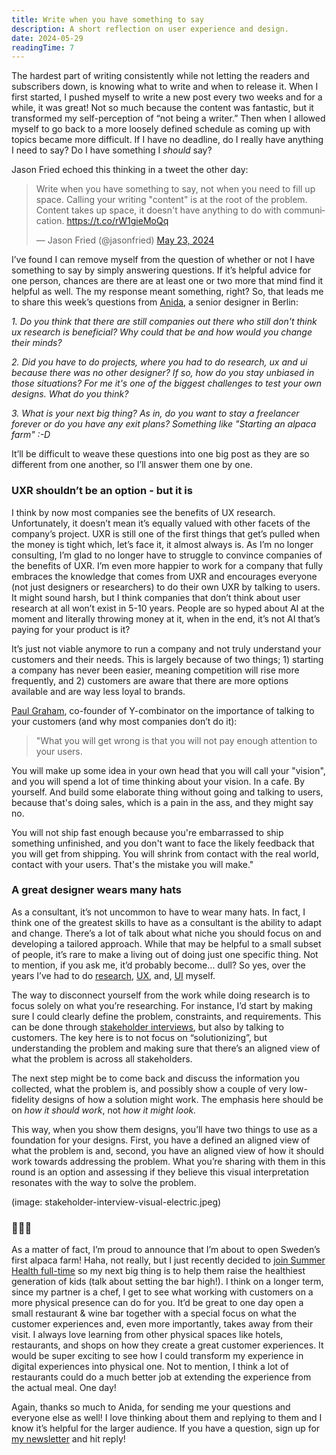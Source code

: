 ```yaml
---
title: Write when you have something to say
description: A short reflection on user experience and design.
date: 2024-05-29
readingTime: 7
---
```


The hardest part of writing consistently while not letting the readers and subscribers down, is knowing what to write and when to release it. When I first started, I pushed myself to write a new post every two weeks and for a while, it was great! Not so much because the content was fantastic, but it transformed my self-perception of “not being a writer.” Then when I allowed myself to go back to a more loosely defined schedule as coming up with topics became more difficult. If I have no deadline, do I really have anything I need to say? Do I have something I *should* say? 

Jason Fried echoed this thinking in a tweet the other day: 
<blockquote class="twitter-tweet" data-dnt="true"><p lang="en" dir="ltr">Write when you have something to say, not when you need to fill up space. Calling your writing &quot;content&quot; is at the root of the problem. Content takes up space, it doesn&#39;t have anything to do with communication. <a href="https://t.co/rW1gieMoQq">https://t.co/rW1gieMoQq</a></p>&mdash; Jason Fried (@jasonfried) <a href="https://twitter.com/jasonfried/status/1793684576214372415?ref_src=twsrc%5Etfw">May 23, 2024</a></blockquote> <script async src="https://platform.twitter.com/widgets.js" charset="utf-8"></script>

I’ve found I can remove myself from the question of whether or not I have something to say by simply answering questions. If it’s helpful advice for one person, chances are there are at least one or two more that mind find it helpful as well. The my response meant something, right? So, that leads me to share this week’s questions from [Anida](https://anida.design/), a senior designer in Berlin: 

*1. Do you think that there are still companies out there who still don't think ux research is beneficial? Why could that be and how would you change their minds?*

*2. Did you have to do projects, where you had to do research, ux and ui because there was no other designer? If so, how do you stay unbiased in those situations? For me it's one of the biggest challenges to test your own designs. What do you think?*

*3. What is your next big thing? As in, do you want to stay a freelancer forever or do you have any exit plans? Something like "Starting an alpaca farm" :-D*

It’ll be difficult to weave these questions into one big post as they are so different from one another, so I’ll answer them one by one. 

### UXR shouldn’t be an option - but it is

I think by now most companies see the benefits of UX research. Unfortunately, it doesn’t mean it’s equally valued with other facets of the company’s project. UXR is still one of the first things that get’s pulled when the money is tight which, let’s face it, it almost always is. As I’m no longer consulting, I’m glad to no longer have to struggle to convince companies of the benefits of UXR. I’m even more happier to work for a company that fully embraces the knowledge that comes from UXR and encourages everyone (not just designers or researchers) to do their own UXR by talking to users. It might sound harsh, but I think companies that don’t think about user research at all won’t exist in 5-10 years. People are so hyped about AI at the moment and literally throwing money at it, when in the end, it’s not AI that’s paying for your product is it? 

It’s just not viable anymore to run a company and not truly understand your customers and their needs. This is largely because of two things; 1) starting a company has never been easier, meaning competition will rise more frequently, and 2) customers are aware that there are more options available and are way less loyal to brands.

[Paul Graham](https://paulgraham.com/), co-founder of Y-combinator on the importance of talking to your customers (and why most companies don’t do it): 

> "What you will get wrong is that you will not pay enough attention to your users. 
>
You will make up some idea in your own head that you will call your "vision", and you will spend a lot of time thinking about your vision. In a cafe. By yourself. And build some elaborate thing without going and talking to users, because that's doing sales, which is a pain in the ass, and they might say no.
>
You will not ship fast enough because you're embarrassed to ship something unfinished, and you don't want to face the likely feedback that you will get from shipping. You will shrink from contact with the real world, contact with your users. That's the mistake you will make."
> 

### A great designer wears many hats

As a consultant, it’s not uncommon to have to wear many hats. In fact, I think one of the greatest skills to have as a consultant is the ability to adapt and change. There’s a lot of talk about what niche you should focus on and developing a tailored approach. While that may be helpful to a small subset of people, it’s rare to make a living out of doing just one specific thing. Not to mention, if you ask me, it’d probably become… dull? So yes, over the years I’ve had to do [research](https://www.antonsten.com/writing/stakeholder), [UX](https://www.antonsten.com/writing/ux-design-explained), and, [UI](https://www.antonsten.com/writing/understanding-ui-design) myself. 

The way to disconnect yourself from the work while doing research is to focus solely on what you’re researching. For instance, I’d start by making sure I could clearly define the problem, constraints, and requirements. This can be done through [stakeholder interviews](https://www.antonsten.com/writing/stakeholder), but also by talking to customers. The key here is to not focus on “solutionizing”, but understanding the problem and making sure that there’s an aligned view of what the problem is across all stakeholders. 

The next step might be to come back and discuss the information you collected, what the problem is, and possibly show a couple of very low-fidelity designs of how a solution might work. The emphasis here should be on *how it should work*, not *how it might look.* 

This way, when you show them designs, you’ll have two things to use as a foundation for your designs. First, you have a defined an aligned view of what the problem is and, second, you have an aligned view of how it should work towards addressing the problem. What you’re sharing with them in this round is an option and assessing if they believe this visual interpretation resonates with the way to solve the problem. 

(image: stakeholder-interview-visual-electric.jpeg)

### 🦙👨‍🌾

As a matter of fact, I’m proud to announce that I’m about to open Sweden’s first alpaca farm! Haha, not really, but I just recently decided to [join Summer Health full-time](/@/page/FjHIiOAH6EKSGM1i) so my next big thing is to help them raise the healthiest generation of kids (talk about setting the bar high!). I think on a longer term, since my partner is a chef, I get to see what working with customers on a more physical presence can do for you. It’d be great to one day open a small restaurant & wine bar together with a special focus on what the customer experiences and, even more importantly, takes away from their visit. I always love learning from other physical spaces like hotels, restaurants, and shops on how they create a great customer experiences. It would be super exciting to see how I could transform my experience in digital experiences into physical one. Not to mention, I think a lot of restaurants could do a much better job at extending the experience from the actual meal. One day! 

Again, thanks so much to Anida, for sending me your questions and everyone else as well! I love thinking about them and replying to them and I know it’s helpful for the larger audience. If you have a question, sign up for [my newsletter](https://www.antonsten.com/newsletter) and hit reply!